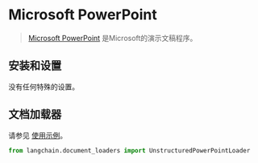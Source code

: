 # Microsoft PowerPoint

>[Microsoft PowerPoint](https://en.wikipedia.org/wiki/Microsoft_PowerPoint) 是Microsoft的演示文稿程序。

## 安装和设置

没有任何特殊的设置。

## 文档加载器

请参见 [使用示例](/docs/modules/data_connection/document_loaders/integrations/microsoft_powerpoint.html)。


```python
from langchain.document_loaders import UnstructuredPowerPointLoader
```
